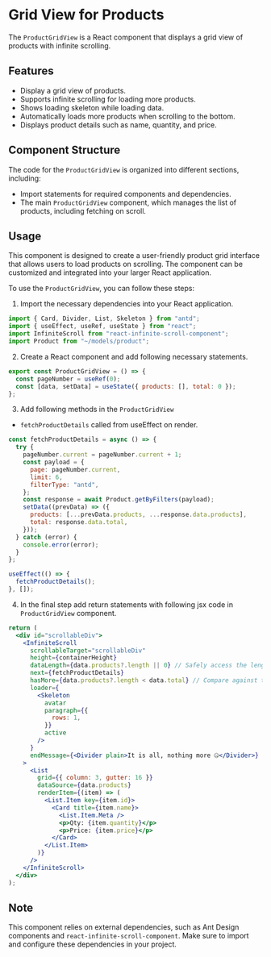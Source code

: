 
<Meta title="Features/Lazy Loading/Grid View/Frontend Docs" />

# Grid View for Products

The `ProductGridView` is a React component that displays a grid view of products with infinite scrolling.

## Features

- Display a grid view of products.
- Supports infinite scrolling for loading more products.
- Shows loading skeleton while loading data.
- Automatically loads more products when scrolling to the bottom.
- Displays product details such as name, quantity, and price.

## Component Structure

The code for the `ProductGridView` is organized into different sections, including:

- Import statements for required components and dependencies.
- The main `ProductGridView` component, which manages the list of products, including fetching on scroll.

## Usage

This component is designed to create a user-friendly product grid interface that allows users to load products on scrolling.
The component can be customized and integrated into your larger React application.

To use the `ProductGridView`, you can follow these steps:

1. Import the necessary dependencies into your React application.

```jsx
import { Card, Divider, List, Skeleton } from "antd";
import { useEffect, useRef, useState } from "react";
import InfiniteScroll from "react-infinite-scroll-component";
import Product from "~/models/product";
```

2. Create a React component and add following necessary statements.

```jsx
export const ProductGridView = () => {
  const pageNumber = useRef(0);
  const [data, setData] = useState({ products: [], total: 0 });
};
```

3. Add following methods in the `ProductGridView`

- `fetchProductDetails` called from useEffect on render.

```jsx
const fetchProductDetails = async () => {
  try {
    pageNumber.current = pageNumber.current + 1;
    const payload = {
      page: pageNumber.current,
      limit: 6,
      filterType: "antd",
    };
    const response = await Product.getByFilters(payload);
    setData((prevData) => ({
      products: [...prevData.products, ...response.data.products],
      total: response.data.total,
    }));
  } catch (error) {
    console.error(error);
  }
};

useEffect(() => {
  fetchProductDetails();
}, []);
```

4. In the final step add return statements with following jsx code in `ProductGridView` component.

```jsx
return (
  <div id="scrollableDiv">
    <InfiniteScroll
      scrollableTarget="scrollableDiv"
      height={containerHeight}
      dataLength={data.products?.length || 0} // Safely access the length
      next={fetchProductDetails}
      hasMore={data.products?.length < data.total} // Compare against the total value
      loader={
        <Skeleton
          avatar
          paragraph={{
            rows: 1,
          }}
          active
        />
      }
      endMessage={<Divider plain>It is all, nothing more 🤐</Divider>}
    >
      <List
        grid={{ column: 3, gutter: 16 }}
        dataSource={data.products}
        renderItem={(item) => (
          <List.Item key={item.id}>
            <Card title={item.name}>
              <List.Item.Meta />
              <p>Qty: {item.quantity}</p>
              <p>Price: {item.price}</p>
            </Card>
          </List.Item>
        )}
      />
    </InfiniteScroll>
  </div>
);
```

## Note

This component relies on external dependencies, such as Ant Design components and `react-infinite-scroll-component`. Make sure to import and configure these dependencies in your project.

